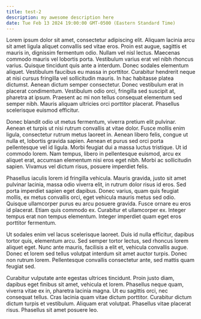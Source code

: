 ```yaml
---
title: test-2
description: my awesome description here
date: Tue Feb 13 2024 19:00:00 GMT-0500 (Eastern Standard Time)
---
```

Lorem ipsum dolor sit amet, consectetur adipiscing elit. Aliquam lacinia arcu sit amet ligula aliquet convallis sed vitae eros. Proin est augue, sagittis et mauris in, dignissim fermentum odio. Nullam vel nisl lectus. Maecenas commodo mauris vel lobortis porta. Vestibulum varius erat vel nibh rhoncus varius. Quisque tincidunt quis ante a interdum. Donec sodales elementum aliquet. Vestibulum faucibus eu massa in porttitor. Curabitur hendrerit neque at nisi cursus fringilla vel sollicitudin mauris. In hac habitasse platea dictumst. Aenean dictum semper consectetur. Donec vestibulum erat in placerat condimentum. Vestibulum odio orci, fringilla sed suscipit at, pharetra at ipsum. Praesent ac mi non tellus consequat elementum sed semper nibh. Mauris aliquam ultricies orci porttitor placerat. Phasellus scelerisque euismod efficitur.

Donec blandit odio ut metus fermentum, viverra pretium elit pulvinar. Aenean et turpis ut nisi rutrum convallis at vitae dolor. Fusce mollis enim ligula, consectetur rutrum metus laoreet in. Aenean libero felis, congue ut nulla et, lobortis gravida sapien. Aenean et purus sed orci porta pellentesque vel id ligula. Morbi feugiat dui a massa luctus tristique. Ut id commodo lorem. Nam tempus, libero in pellentesque euismod, arcu ex aliquet erat, accumsan elementum nisi eros eget nibh. Morbi ac sollicitudin sapien. Vivamus vel dictum risus, posuere imperdiet felis.

Phasellus iaculis lorem id fringilla vehicula. Mauris gravida, justo sit amet pulvinar lacinia, massa odio viverra elit, in rutrum dolor risus id eros. Sed porta imperdiet sapien eget dapibus. Donec varius, quam quis feugiat mollis, ex metus convallis orci, eget vehicula mauris metus sed odio. Quisque ullamcorper purus eu arcu posuere gravida. Fusce ornare eu eros id placerat. Etiam quis commodo ex. Curabitur et ullamcorper ex. Integer tempus erat non tempus elementum. Integer imperdiet quam eget eros porttitor fermentum.

Ut sodales enim vel lacus scelerisque laoreet. Duis id nulla efficitur, dapibus tortor quis, elementum arcu. Sed semper tortor lectus, sed rhoncus lorem aliquet eget. Nunc ante mauris, facilisis a elit et, vehicula convallis augue. Donec et lorem sed tellus volutpat interdum sit amet auctor turpis. Donec non rutrum lorem. Pellentesque convallis consectetur ante, sed mattis quam feugiat sed.

Curabitur vulputate ante egestas ultrices tincidunt. Proin justo diam, dapibus eget finibus sit amet, vehicula et lorem. Phasellus neque quam, viverra vitae ex in, pharetra lacinia magna. Ut eu sagittis orci, nec consequat tellus. Cras lacinia quam vitae dictum porttitor. Curabitur dictum dictum turpis et vestibulum. Aliquam erat volutpat. Phasellus vitae placerat risus. Phasellus sit amet posuere leo.